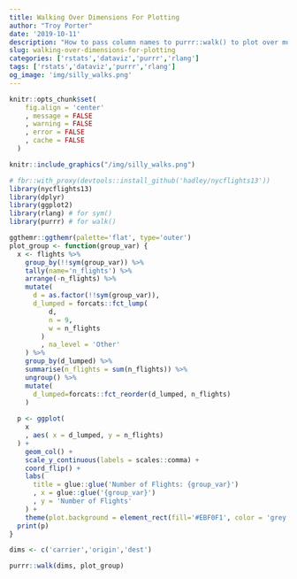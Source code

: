 ```yaml
---
title: Walking Over Dimensions For Plotting
author: "Troy Porter"
date: '2019-10-11'
description: "How to pass column names to purrr::walk() to plot over multiple dataframe columns"
slug: walking-over-dimensions-for-plotting
categories: ['rstats','dataviz','purrr','rlang']
tags: ['rstats','dataviz','purrr','rlang']
og_image: 'img/silly_walks.png'
---
```


```r

knitr::opts_chunk$set(
    fig.align = 'center'
    , message = FALSE
    , warning = FALSE
    , error = FALSE
    , cache = FALSE
  )

```

```r

knitr::include_graphics("/img/silly_walks.png")

```

<!-- # Background -->

```r
# fbr::with_proxy(devtools::install_github('hadley/nycflights13'))
library(nycflights13)
library(dplyr)
library(ggplot2)
library(rlang) # for sym()
library(purrr) # for walk()
```

```r
ggthemr::ggthemr(palette='flat', type='outer')
plot_group <- function(group_var) {
  x <- flights %>%
    group_by(!!sym(group_var)) %>% 
    tally(name='n_flights') %>% 
    arrange(-n_flights) %>%
    mutate(
      d = as.factor(!!sym(group_var)),
      d_lumped = forcats::fct_lump(
          d,
          n = 9,
          w = n_flights
        )
        , na_level = 'Other'
    ) %>%
    group_by(d_lumped) %>%
    summarise(n_flights = sum(n_flights)) %>%
    ungroup() %>%
    mutate(
      d_lumped=forcats::fct_reorder(d_lumped, n_flights)
    )
  
  p <- ggplot(
    x
    , aes( x = d_lumped, y = n_flights)
  ) +
    geom_col() +
    scale_y_continuous(labels = scales::comma) +
    coord_flip() +
    labs(
      title = glue::glue('Number of Flights: {group_var}')
      , x = glue::glue('{group_var}')
      , y = 'Number of Flights'
    ) +
    theme(plot.background = element_rect(fill='#EBF0F1', color = 'grey'))
  print(p)
}

```


```r
dims <- c('carrier','origin','dest')

purrr::walk(dims, plot_group)

```